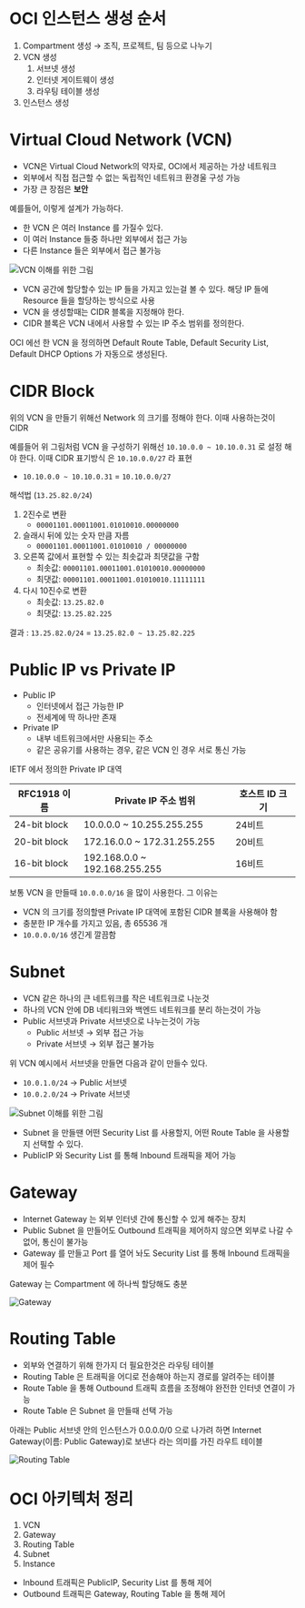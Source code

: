 # OCI 인스턴스 생성 순서
1. Compartment 생성 → 조직, 프로젝트, 팀 등으로 나누기
2. VCN 생성
    1. 서브넷 생성
    2. 인터넷 게이트웨이 생성
    3. 라우팅 테이블 생성
3. 인스턴스 생성


# Virtual Cloud Network (VCN)
* VCN은 Virtual Cloud Network의 약자로, OCI에서 제공하는 가상 네트워크
* 외부에서 직접 접근할 수 없는 독립적인 네트워크 환경울 구성 가능
* 가장 큰 장점은 **보안**

예를들어, 이렇게 설계가 가능하다.

* 한 VCN 은 여러 Instance 를 가질수 있다.
* 이 여러 Instance 들중 하나만 외부에서 접근 가능
* 다른 Instance 들은 외부에서 접근 불가능

![VCN 이해를 위한 그림](./img/vcn.png)

* VCN 공간에 할당할수 있는 IP 들을 가지고 있는걸 볼 수 있다. 해당 IP 들에 Resource 들을 할당하는 방식으로 사용
* VCN 을 생성할때는 CIDR 블록을 지정해야 한다.
* CIDR 블록은 VCN 내에서 사용할 수 있는 IP 주소 범위를 정의한다.

OCI 에선 한 VCN 을 정의하면 Default Route Table, Default Security List, Default DHCP Options 가 자동으로 생성된다.

# CIDR Block
위의 VCN 을 만들기 위해선 Network 의 크기를 정해야 한다. 이때 사용하는것이 CIDR

예를들어 위 그림처럼 VCN 을 구성하기 위해선 `10.10.0.0 ~ 10.10.0.31` 로 설정 해야 한다. 이때 CIDR 표기방식 은 `10.10.0.0/27` 라 표현

* `10.10.0.0 ~ 10.10.0.31` = `10.10.0.0/27`

해석법 (`13.25.82.0/24`)

1. 2진수로 변환
    - `00001101.00011001.01010010.00000000`
2. 슬래시 뒤에 있는 숫자 만큼 자름
    - `00001101.00011001.01010010 / 00000000`
3. 오른쪽 값에서 표현할 수 있는 최솟값과 최댓값을 구함
    - 최솟값: `00001101.00011001.01010010.00000000`
    - 최댓값: `00001101.00011001.01010010.11111111`
4. 다시 10진수로 변환
    - 최솟값: `13.25.82.0`
    - 최댓값: `13.25.82.225`

결과 : `13.25.82.0/24` = `13.25.82.0 ~ 13.25.82.225`

# Public IP vs Private IP
* Public IP
    - 인터넷에서 접근 가능한 IP
    - 전세계에 딱 하나만 존재
* Private IP
    - 내부 네트워크에서만 사용되는 주소
    - 같은 공유기를 사용하는 경우, 같은 VCN 인 경우 서로 통신 가능

IETF 에서 정의한 Private IP 대역

| RFC1918 이름 | Private IP 주소 범위 | 호스트 ID 크기 |
| ------------|------------------ | -------------- |
| 24-bit block | 10.0.0.0 ~ 10.255.255.255 | 24비트 |
| 20-bit block | 172.16.0.0 ~ 172.31.255.255 | 20비트 |
| 16-bit block | 192.168.0.0 ~ 192.168.255.255 | 16비트 |

보통 VCN 을 만들때 `10.0.0.0/16` 을 많이 사용한다. 그 이유는
* VCN 의 크기를 정의할땐 Private IP 대역에 포함된 CIDR 블록을 사용해야 함
* 충분한 IP 개수를 가지고 있음, 총 65536 개
* `10.0.0.0/16` 생긴게 깔끔함

# Subnet
* VCN 같은 하나의 큰 네트워크를 작은 네트워크로 나눈것
* 하나의 VCN 안에 DB 네티워크와 백엔드 네트워크를 분리 하는것이 가능
* Public 서브넷과 Private 서브넷으로 나누는것이 가능
    * Public 서브넷 → 외부 접근 가능
    * Private 서브넷 → 외부 접근 불가능


위 VCN 예시에서 서브넷을 만들면 다음과 같이 만들수 있다.
* `10.0.1.0/24` → Public 서브넷
* `10.0.2.0/24` → Private 서브넷

![Subnet 이해를 위한 그림](./img/subnet.png)

* Subnet 을 만들땐 어떤 Security List 를 사용할지, 어떤 Route Table 을 사용할지 선택할 수 있다.
* PublicIP 와 Security List 를 통해 Inbound 트래픽을 제어 가능

# Gateway
* Internet Gateway 는 외부 인터넷 간에 통신할 수 있게 해주는 장치
* Public Subnet 을 만들어도 Outbound 트래픽을 제어하지 않으면 외부로 나갈 수 없어, 통신이 불가능
* Gateway 를 만들고 Port 를 열어 놔도 Security List 를 통해 Inbound 트래픽을 제어 필수

Gateway 는 Compartment 에 하나씩 할당해도 충분

![Gateway](./img/gateway.png)

# Routing Table
* 외부와 연결하기 위해 한가지 더 필요한것은 라우팅 테이블
* Routing Table 은 트래픽을 어디로 전송해야 하는지 경로를 알려주는 테이블
* Route Table 을 통해 Outbound 트래픽 흐름을 조정해야 완전한 인터넷 연결이 가능
* Route Table 은 Subnet 을 만들때 선택 가능

아래는 Public 서브넷 안의 인스턴스가 0.0.0.0/0 으로 나가려 하면 Internet Gateway(이름: Public Gateway)로 보낸다 라는 의미를 가진 라우트 테이블

![Routing Table](./img/route.png)


# OCI 아키텍처 정리
1. VCN
2. Gateway
3. Routing Table
4. Subnet
5. Instance

* Inbound 트래픽은 PublicIP, Security List 를 통해 제어
* Outbound 트래픽은 Gateway, Routing Table 을 통해 제어
